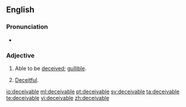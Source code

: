 ==English==

===Pronunciation===
* {{a|UK}} {{IPA|[dɪˈsiːvəbəɫ]|lang=en}}

===Adjective===
{{en-adj}}

# Able to be [[deceived]]; [[gullible]].
# {{context|obsolete|lang=en}} [[deceitful|Deceitful]].

[[io:deceivable]]
[[ml:deceivable]]
[[pt:deceivable]]
[[sv:deceivable]]
[[ta:deceivable]]
[[te:deceivable]]
[[vi:deceivable]]
[[zh:deceivable]]